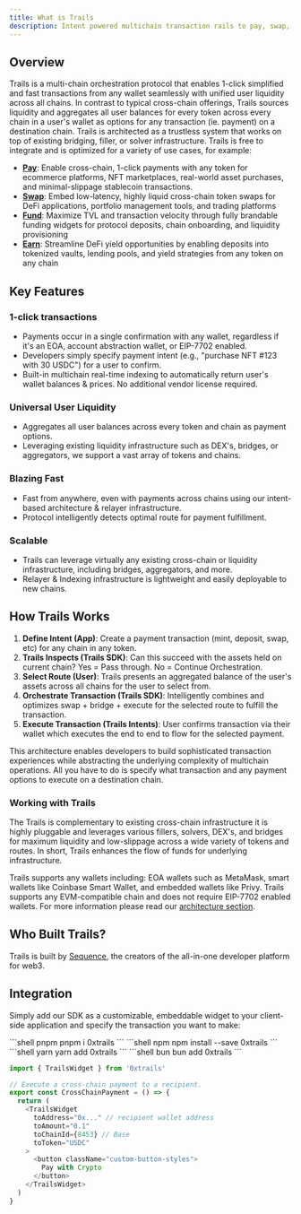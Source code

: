 ```yaml
---
title: What is Trails
description: Intent powered multichain transaction rails to pay, swap, fund, or earn in 1-click with any wallet, token or chain.
---
```



## Overview

Trails is a multi-chain orchestration protocol that enables 1-click simplified and fast transactions from any wallet seamlessly with unified user liquidity across all chains.
In contrast to typical cross-chain offerings, Trails sources liquidity and aggregates all user balances for every token across every chain in a user's wallet
as options for any transaction (ie. payment) on a destination chain. Trails is architected as a trustless system that
works on top of existing bridging, filler, or solver infrastructure. Trails is free to integrate and is optimized for a variety of use cases, for example:

- **[Pay](/examples/pay)**: Enable cross-chain, 1-click payments with any token for ecommerce platforms, NFT marketplaces, real-world asset purchases, and minimal-slippage stablecoin transactions.
- **[Swap](/examples/swap)**: Embed low-latency, highly liquid cross-chain token swaps for DeFi applications, portfolio management tools, and trading platforms
- **[Fund](/examples/fund)**: Maximize TVL and transaction velocity through fully brandable funding widgets for protocol deposits, chain onboarding, and liquidity provisioning
- **[Earn](/examples/earn)**: Streamline DeFi yield opportunities by enabling deposits into tokenized vaults, lending pools, and yield strategies from any token on any chain


## Key Features

### 1-click transactions
- Payments occur in a single confirmation with any wallet, regardless if it's an EOA, account abstraction wallet, or EIP-7702 enabled.
- Developers simply specify payment intent (e.g., "purchase NFT #123 with 30 USDC") for a user to confirm.
- Built-in multichain real-time indexing to automatically return user's wallet balances & prices. No additional vendor license required.

### Universal User Liquidity
- Aggregates all user balances across every token and chain as payment options.
- Leveraging existing liquidity infrastructure such as DEX's, bridges, or aggregators, we support a vast array of tokens and chains.

### Blazing Fast
- Fast from anywhere, even with payments across chains using our intent-based architecture & relayer infrastructure.
- Protocol intelligently detects optimal route for payment fulfillment.

### Scalable
- Trails can leverage virtually any existing cross-chain or liquidity infrastructure, including bridges, aggregators, and more.
- Relayer & Indexing infrastructure is lightweight and easily deployable to new chains.

## How Trails Works

1. **Define Intent (App)**: Create a payment transaction (mint, deposit, swap, etc) for any chain in any token.
2. **Trails Inspects (Trails SDK)**: Can this succeed with the assets held on current chain? Yes = Pass through. No = Continue Orchestration.
3. **Select Route (User)**: Trails presents an aggregated balance of the user's assets across all chains for the user to select from.
4. **Orchestrate Transaction (Trails SDK)**: Intelligently combines and optimizes swap + bridge + execute for the selected route to fulfill the transaction.
5. **Execute Transaction (Trails Intents)**: User confirms transaction via their wallet which executes the end to end to flow for the selected payment.

This architecture enables developers to build sophisticated transaction experiences while abstracting the underlying complexity of multichain operations. All you have to do is specify what transaction and any payment options to execute
on a destination chain.

### Working with Trails

The Trails is complementary to existing cross-chain infrastructure it is highly pluggable and leverages various fillers, solvers, DEX's, and bridges for maximum liquidity and low-slippage across a wide variety of tokens and routes. In short, Trails enhances the flow of funds for underlying infrastructure.

Trails supports any wallets including: EOA wallets such as MetaMask, smart wallets like Coinbase Smart Wallet, and embedded wallets like Privy. Trails supports any EVM-compatible chain
and does not require EIP-7702 enabled wallets. For more information please read our [architecture section](/architecture/how-it-works).

## Who Built Trails?

Trails is built by [Sequence](https://sequence.xyz), the creators of the all-in-one developer platform for web3.

## Integration

Simply add our SDK as a customizable, embeddable widget to your client-side application and specify the transaction you want to make:


<CodeGroup>
```shell pnpm
pnpm i 0xtrails
```
```shell npm
npm install --save 0xtrails
```
```shell yarn
yarn add 0xtrails
```
```shell bun
bun add 0xtrails
```
</CodeGroup>


```ts
import { TrailsWidget } from '0xtrails'

// Execute a cross-chain payment to a recipient.
export const CrossChainPayment = () => {
  return (
    <TrailsWidget
      toAddress="0x..." // recipient wallet address
      toAmount="0.1"
      toChainId={8453} // Base
      toToken="USDC"
    >
      <button className="custom-button-styles">
        Pay with Crypto
      </button>
    </TrailsWidget>
  )
}
```


